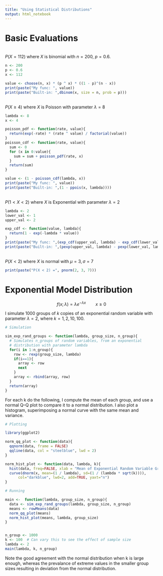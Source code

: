 ```yaml
---
title: "Using Statistical Distributions"
output: html_notebook
---
```


# Basic Evaluations

<br>$P(X = 112)$ where $X$ is binomial with $n = 200, \ p = 0.6$.


```r
n <- 200
p <- 0.6
x <- 112

value <- choose(n, x) * (p ^ x) * ((1 - p)^(n - x)) 
print(paste("My func: ", value))
print(paste("Built-in: ",dbinom(x, size = n, prob = p)))
```

<br>$P(X ≥ 4)$ where $X$ is Poisson with parameter $\lambda = 8$

```r
lambda <- 8
x <- 4

poisson_pdf <- function(rate, value){
  return(exp(-rate) * (rate ^ value) / factorial(value))  
}
poisson_cdf <- function(rate, value){
  sum <- 0
  for (x in 0:value){
    sum = sum + poisson_pdf(rate, x)
  }
  return(sum)
}

value <- (1 - poisson_cdf(lambda, x))
print(paste("My func: ", value))
print(paste("Built-in: ",(1 - ppois(x, lambda))))
```

<br>$P(1 < X < 2)$ where $X$ is Exponential with parameter $\lambda = 2$

```r
lambda <- 2
lower_val <- 1
upper_val <- 2

exp_cdf <- function(value, lambda){
  return(1 - exp(-lambda * value))
}
print(paste("My func: ",(exp_cdf(upper_val, lambda) - exp_cdf(lower_val, lambda))))
print(paste("Built-in: ",(pexp(upper_val, lambda) - pexp(lower_val, lambda))))
```

<br>$P(X < 2)$ where $X$ is normal with $\mu = 3, \sigma = 7$

```r
print(paste("P(X < 2) =", pnorm(2, 3, 7)))
```

# Exponential Model Distribution

$$ f(x;\lambda) = \lambda e^{-\lambda x} \qquad x \ge 0 $$

I simulate $1000$ groups of $k$ copies of an exponential random variable
with parameter $\lambda = 2$, where $k = 1, 2, 10, 100$.

```r
# Simulation

sim_exp_rand_groups <- function(lambda, group_size, n_group){
  # Simulates n_groups of random variables, from an exponential
  # distribution with parameter lambda
  for(i in 1:n_group){
    row <- rexp(group_size, lambda)
    if(i==1){
      array <- row
      next
    }
    array <- rbind(array, row)
  }
  return(array)
}

```


For each k do the following, I compute the mean of each group, and use a normal Q–Q plot to compare it to a normal distribution. I also plot a histogram, superimposing a normal curve with the same mean and variance.


```r
# Plotting

library(ggplot2)

norm_qq_plot <- function(data){
  qqnorm(data, frame = FALSE)
  qqline(data, col = "steelblue", lwd = 2)
}

norm_hist_plot <- function(data, lambda, k){
  hist(data, freq=FALSE, xlab = "Mean of Exponential Random Variable Groups")
  curve(dnorm(x, mean=(1 / lambda), sd=(1 / (lambda * sqrt(k)))), 
      col="darkblue", lwd=2, add=TRUE, yaxt="n")
}

```

```r
# Running 

main <-  function(lambda, group_size, n_group){
  data <- sim_exp_rand_groups(lambda, group_size, n_group)
  means <- rowMeans(data)
  norm_qq_plot(means)
  norm_hist_plot(means, lambda, group_size)
}


n_group <- 1000
k <- 100  # Can vary this to see the effect of sample size
lambda <- 2
main(lambda, k, n_group)
```
Note the good agreement with the normal distribution when k is large enough, whereas the prevalance of extreme values in the smaller group sizes resulting in deviation from the normal distribution.
